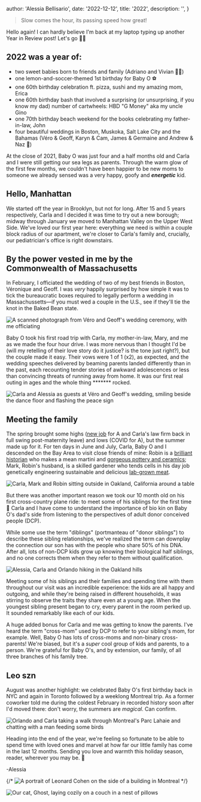
  author: 'Alessia Bellisario',
  date: '2022-12-12',
  title: '2022',
  description: '',
}


> Slow comes the hour, its passing speed how great!

Hello again! I can hardly believe I'm back at my laptop typing up another Year in Review post! Let's go 🏃‍♀️

## 2022 was a year of:

- two sweet babies born to friends and family (Adriano and Vivian 💛💜)
- one lemon-and-soccer-themed 1st birthday for Baby O ⚽️
- one 60th birthday celebration ft. pizza, sushi and my amazing mom, Erica
- one 60th birthday bash that involved a surprising (or unsurprising, if you know my dad) number of cartwheels: HBD "G Money" aka my uncle Gino
- one 70th birthday beach weekend for the books celebrating my father-in-law, John
- four beautiful weddings in Boston, Muskoka, Salt Lake City and the Bahamas (Véro & Geoff, Karyn & Cam, James & Germaine and Andrew & Naz 🎉)

At the close of 2021, Baby O was just four and a half months old and Carla and I were still getting our sea legs as parents. Through the warm glow of the first few months, we couldn't have been happier to be new moms to someone we already sensed was a very happy, goofy and **_energetic_** kid.

## Hello, Manhattan

We started off the year in Brooklyn, but not for long. After 15 and 5 years respectively, Carla and I decided it was time to try out a new borough; midway through January we moved to Manhattan Valley on the Upper West Side. We've loved our first year here: everything we need is within a couple block radius of our apartment, we're closer to Carla's family and, crucially, our pediatrician's office is right downstairs.

## By the power vested in me by the Commonwealth of Massachusetts

In February, I officiated the wedding of two of my best friends in Boston, Véronique and Geoff. I was _very_ happily surprised by how simple it was to tick the bureaucratic boxes required to legally perform a wedding in Massachussetts—if you must wed a couple in the U.S., see if they'll tie the knot in the Baked Bean state.

<Image
  src={vero}
  alt="A scanned photograph from Véro and Geoff's wedding ceremony, with me officiating"
/>

Baby O took his first road trip with Carla, my mother-in-law, Mary, and me as we made the four hour drive. I was more nervous than I thought I'd be (will my retelling of their love story do it justice? is the tone just right?), but the couple made it easy. Their vows were 1 of 1 (x2), as expected, and the wedding speeches delivered by beaming parents landed differently than in the past, each recounting tender stories of awkward adolescences or less than convincing threats of running away from home. It was our first real outing in ages and the whole thing ******* rocked.

<Image
  src={moms}
  alt="Carla and Alessia as guests at Véro and Geoff's wedding, smiling beside the dance floor and flashing the peace sign"
/>

## Meeting the family

The spring brought some highs ([new job](https://apollographql.com) for A and Carla's law firm back in full swing post-maternity leave) and lows (COVID for A), but the summer made up for it. For ten days in June and July, Carla, Baby O and I descended on the Bay Area to visit close friends of mine: Robin is a [brilliant historian](https://ucberkeley.academia.edu/RobinBuller) who makes a mean martini and [gorgeous pottery and ceramics](https://www.robinbceramics.com/); Mark, Robin's husband, is a skilled gardener who tends cells in his day job genetically engineering sustainable and delicious [lab-grown meat](https://upsidefoods.com/).

<Image
  src={robinAndMark}
  alt="Carla, Mark and Robin sitting outside in Oakland, California around a table"
/>

But there was another important reason we took our 10 month old on his first cross-country plane ride: to meet some of his siblings for the first time 💖 Carla and I have come to understand the importance of bio kin on Baby O's dad's side from listening to the perspectives of adult donor conceived people (DCP).

While some use the term "diblings" (portmanteau of "donor siblings") to describe these sibling relationships, we've realized the term can downplay the connection our son has with the people who share 50% of his DNA. After all, lots of non-DCP kids grow up knowing their biological half siblings, and no one corrects them when they refer to them without qualification.

<Image
  src={family}
  alt="Alessia, Carla and Orlando hiking in the Oakland hills"
/>

Meeting some of his siblings and their families and spending time with them throughout our visit was an incredible experience: the kids are all happy and outgoing, and while they're being raised in different households, it was stirring to observe the traits they share even at a young age. When the youngest sibling present began to cry, every parent in the room perked up. It sounded remarkably like each of our kids.

A huge added bonus for Carla and me was getting to know the parents. I've heard the term "cross-mom" used by DCP to refer to your sibling's mom, for example. Well, Baby O has lots of cross-moms and non-binary cross-parents! We're biased, but it's a _super_ cool group of kids and parents, to a person. We're grateful for Baby O's, and by extension, our family, of all three branches of his family tree.

## Leo szn

August was another highlight: we celebrated Baby O's first birthday back in NYC and again in Toronto followed by a weeklong Montreal trip. As a former coworker told me during the coldest February in recorded history soon after I'd moved there: don't worry, the summers are _magical_. Can confirm.

<Image
  src={birds}
  alt="Orlando and Carla taking a walk through Montreal's Parc Lahaie and chatting with a man feeding some birds"
/>

Heading into the end of the year, we're feeling so fortunate to be able to spend time with loved ones and marvel at how far our little family has come in the last 12 months. Sending you love and warmth this holiday season, reader, wherever you may be. 💌

-Alessia

{/* <Image src={cohen} alt="A portrait of Leonard Cohen on the side of a building in Montreal" /> */}

<Image
  src={ghost}
  alt="Our cat, Ghost, laying cozily on a couch in a nest of pillows"
/>
